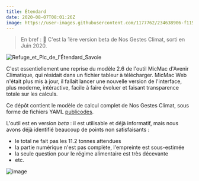 ```yaml
---
title: Étendard
date: 2020-08-07T08:01:26Z
image: https://user-images.githubusercontent.com/1177762/234638906-f11583de-25d7-48cd-a8c8-ecd3abc5f7c5.JPG
---
```


> En bref :
> 🚀 C'est la 1ère version beta de Nos Gestes Climat, sorti en Juin 2020.

![Refuge_et_Pic_de_l'Étendard_Savoie](https://user-images.githubusercontent.com/1177762/234638906-f11583de-25d7-48cd-a8c8-ecd3abc5f7c5.JPG)

C'est essentiellement une reprise du modèle 2.6 de l'outil MicMac d'Avenir Climatique, qui résidait dans un fichier tableur à télécharger.
MicMac Web n'était plus mis à jour, il fallait lancer une nouvelle version de l'interface, plus moderne, intéractive, facile à faire évoluer et faisant transparence totale sur les calculs.

Ce dépôt contient le modèle de calcul complet de Nos Gestes Climat, sous forme de fichiers YAML [publicodes](https://publi.codes).

L'outil est en version _beta_ : il est utilisable et déjà informatif, mais nous avons déjà identifié beaucoup de points non satisfaisants :

- le total ne fait pas les 11.2 tonnes attendues
- la partie numérique n'est pas complète, l'empreinte est sous-estimée
- la seule question pour le régime alimentaire est très décevante
- etc.

![image](https://user-images.githubusercontent.com/1177762/89622912-0e9ab200-d894-11ea-9226-c4af37549cd7.png)
